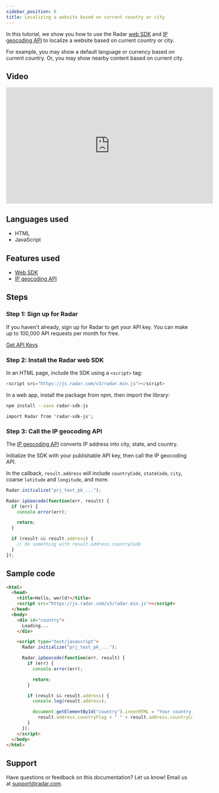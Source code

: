 ```yaml
---
sidebar_position: 6
title: Localizing a website based on current country or city
---
```


In this tutorial, we show you how to use the Radar [web SDK](/sdk/web) and [IP geocoding API](/api#ip-geocode) to localize a website based on current country or city.

For example, you may show a default language or currency based on current country. Or, you may show nearby content based on current city.

## Video

<iframe width="560" height="315" src="https://www.youtube-nocookie.com/embed/yIjPk4nddBA" frameborder="0" allow="accelerometer; autoplay; encrypted-media; gyroscope; picture-in-picture" allowfullscreen></iframe>

## Languages used

- HTML
- JavaScript

## Features used

- [Web SDK](/sdk/web)
- [IP geocoding API](/api#ip-geocode)

## Steps

### Step 1: Sign up for Radar

If you haven't already, sign up for Radar to get your API key. You can make up to 100,000 API requests per month for free.

<a className="btn btn-large btn-primary" href="https://radar.com/signup">Get API Keys</a>

### Step 2: Install the Radar web SDK

In an HTML page, include the SDK using a `<script>` tag:

```javascript
<script src="https://js.radar.com/v3/radar.min.js"></script>
```

In a web app, install the package from npm, then import the library:

```bash
npm install --save radar-sdk-js
```

```
import Radar from 'radar-sdk-js';
```

### Step 3: Call the IP geocoding API

The [IP geocoding API](/api#ip-geocode) converts IP address into city, state, and country.

Initialize the SDK with your publishable API key, then call the IP geocoding API.

In the callback, `result.address` will include `countryCode`, `stateCode`, `city`, coarse `latitude` and `longitude`, and more.

```javascript
Radar.initialize("prj_test_pk_...");

Radar.ipGeocode(function(err, result) {
  if (err) {
    console.error(err);

    return;
  }

  if (result && result.address) {
    // do something with result.address.countryCode
  }
});
```

## Sample code

```html
<html>
  <head>
    <title>Hello, world!</title>
    <script src="https://js.radar.com/v3/radar.min.js"></script>
  </head>
  <body>
    <div id="country">
      Loading...
    </div>

    <script type="text/javascript">
      Radar.initialize("prj_test_pk_...");

      Radar.ipGeocode(function(err, result) {
        if (err) {
          console.error(err);

          return;
        }

        if (result && result.address) {
          console.log(result.address);

          document.getElementById("country").innerHTML = "Your country is " +
            result.address.countryFlag + " " + result.address.countryCode;
        }
      });
    </script>
  </body>
</html>
```

## Support

Have questions or feedback on this documentation? Let us know! Email us at [support@radar.com](mailto:support@radar.com).
